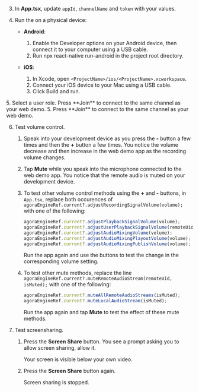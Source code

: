 <PlatformWrapper platform="react-native">

3.  In **App.tsx**, update `appId`, `channelName` and `token` with your values.

4. Run the <Vpl k="CLIENT" /> on a physical device:

    - **Android**:

        1. Enable the Developer options on your Android device, then connect it to your computer using a USB cable.
        1. Run npx react-native run-android in the project root directory.

    - **iOS**:

        1. In Xcode, open `<ProjectName>/ios/<ProjectName>.xcworkspace`.
        1. Connect your iOS device to your Mac using a USB cable.
        1. Click Build and run.

<ProductWrapper product="interactive-live-streaming">
5. Select a user role. Press **Join** to connect to the same channel as your web demo.
</ProductWrapper>

<ProductWrapper product="video-calling">
5. Press **Join** to connect to the same channel as your web demo.
</ProductWrapper>

6. Test volume control.

    1.  Speak into your development device as you press the **-** button a few times and then the **+** button a few times. You notice the volume decrease and then increase in the web demo app as the recording volume changes.

    1.  Tap **Mute** while you speak into the microphone connected to the web demo app.
        You notice that the remote audio is muted on your development device.

    1.  To test other volume control methods using the **+** and **-** buttons, in `App.tsx`, replace both occurences of `agoraEngineRef.current?.adjustRecordingSignalVolume(volume);` with one of the following:

        ```ts
        agoraEngineRef.current?.adjustPlaybackSignalVolume(volume);
        agoraEngineRef.current?.adjustUserPlaybackSignalVolume(remoteUid,volume);
        agoraEngineRef.current?.adjustAudioMixingVolume(volume);
        agoraEngineRef.current?.adjustAudioMixingPlayoutVolume(volume);
        agoraEngineRef.current?.adjustAudioMixingPublishVolume(volume);
        ```
        Run the app again and use the buttons to test the change in the corresponding volume setting.

    1.  To test other mute methods, replace the line `agoraEngineRef.current?.muteRemoteAudioStream(remoteUid, isMuted);` with one of the following:

        ```ts
        agoraEngineRef.current?.muteAllRemoteAudioStreams(isMuted);
        agoraEngineRef.current?.muteLocalAudioStream(isMuted);
        ```
        Run the app again and tap **Mute** to test the effect of these mute methods.

7. Test screensharing.

    1. Press the **Screen Share** button. You see a prompt asking you to allow screen sharing, allow it.

        Your screen is visible below your own video.
    1. Press the **Screen Share** button again.

        Screen sharing is stopped.

</PlatformWrapper>